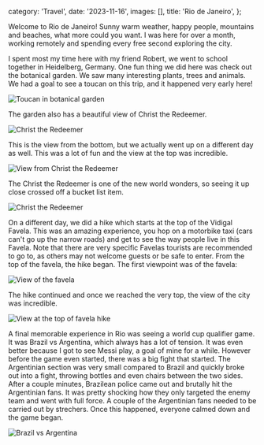   category: 'Travel',
  date: '2023-11-16',
  images: [],
  title: 'Rio de Janeiro',
};

Welcome to Rio de Janeiro! Sunny warm weather, happy people, mountains and beaches, what more could you want. I was here for over a month, working remotely and spending every free second exploring the city.

I spent most my time here with my friend Robert, we went to school together in Heidelberg, Germany. One fun thing we did here was check out the botanical garden. We saw many interesting plants, trees and animals. We had a goal to see a toucan on this trip, and it happened very early here!

![Toucan in botanical garden](/rio-de-janeiro/toucan.png 'Toucan in botanical garden')

The garden also has a beautiful view of Christ the Redeemer.

![Christ the Redeemer](/rio-de-janeiro/redeemer-bottom.png 'Christ the Redeemer')

This is the view from the bottom, but we actually went up on a different day as well. This was a lot of fun and the view at the top was incredible.

![View from Christ the Redeemer](/rio-de-janeiro/city-view.png 'View from Christ the Redeemer')

The Christ the Redeemer is one of the new world wonders, so seeing it up close crossed off a bucket list item.

![Christ the Redeemer](/rio-de-janeiro/redeemer.png 'Christ the Redeemer')

On a different day, we did a hike which starts at the top of the Vidigal Favela. This was an amazing experience, you hop on a motorbike taxi (cars can't go up the narrow roads) and get to see the way people live in this Favela. Note that there are very specific Favelas tourists are recommended to go to, as others may not welcome guests or be safe to enter. From the top of the favela, the hike began. The first viewpoint was of the favela:

![View of the favela](/rio-de-janeiro/favela-view.png 'Favela View')

The hike continued and once we reached the very top, the view of the city was incredible.

![View at the top of favela hike](/rio-de-janeiro/favela-hike.png 'View at the top of favela hike')

A final memorable experience in Rio was seeing a world cup qualifier game. It was Brazil vs Argentina, which always has a lot of tension. It was even better because I got to see Messi play, a goal of mine for a while. However before the game even started, there was a big fight that started. The Argentinian section was very small compared to Brazil and quickly broke out into a fight, throwing bottles and even chairs between the two sides. After a couple minutes, Brazilean police came out and brutally hit the Argentinian fans. It was pretty shocking how they only targeted the enemy team and went with full force. A couple of the Argentinian fans needed to be carried out by strechers. Once this happened, everyone calmed down and the game began.

![Brazil vs Argentina](/rio-de-janeiro/football-game.png 'Brazil vs Argentina')
